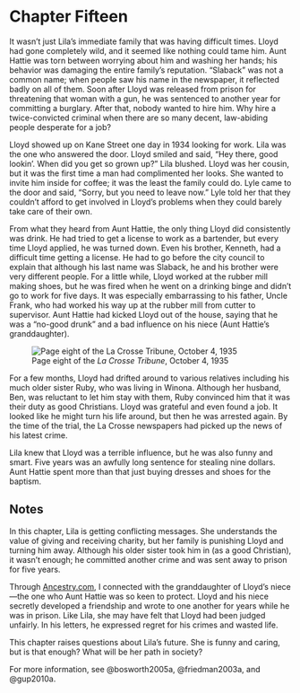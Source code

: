 # Chapter Fifteen
	
It wasn't just Lila's immediate family that was having difficult times. Lloyd had gone completely wild, and it seemed like nothing could tame him. Aunt Hattie was torn between worrying about him and washing her hands; his behavior was damaging the entire family's reputation. "Slaback" was not a common name; when people saw his name in the newspaper, it reflected badly on all of them. Soon after Lloyd was released from prison for threatening that woman with a gun, he was sentenced to another year for committing a burglary. After that, nobody wanted to hire him. Why hire a twice-convicted criminal when there are so many decent, law-abiding people desperate for a job? 

Lloyd showed up on Kane Street one day in 1934 looking for work. Lila was the one who answered the door. Lloyd smiled and said, "Hey there, good lookin'. When did you get so grown up?" Lila blushed. Lloyd was her cousin, but it was the first time a man had complimented her looks. She wanted to invite him inside for coffee; it was the least the family could do. Lyle came to the door and said, "Sorry, but you need to leave now." Lyle told her that they couldn't afford to get involved in Lloyd's problems when they could barely take care of their own.

From what they heard from Aunt Hattie, the only thing Lloyd did consistently was drink. He had tried to get a license to work as a bartender, but every time Lloyd applied, he was turned down. Even his brother, Kenneth, had a difficult time getting a license. He had to go before the city council to explain that although his last name was Slaback, he and his brother were very different people. For a little while, Lloyd worked at the rubber mill making shoes, but he was fired when he went on a drinking binge and didn't go to work for five days. It was especially embarrassing to his father, Uncle Frank, who had worked his way up at the rubber mill from cutter to supervisor. Aunt Hattie had kicked Lloyd out of the house, saying that he was a "no-good drunk" and a bad influence on his niece (Aunt Hattie's granddaughter). 

![Page eight of the *La Crosse Tribune*, October 4, 1935](images/Akou08.jpg){fig-alt="Newspaper clipping about Lloyd Slaback with a single headline: 'La Crosse youth gets term of five years in Minnesota.'"}

For a few months, Lloyd had drifted around to various relatives including his much older sister Ruby, who was living in Winona. Although her husband, Ben, was reluctant to let him stay with them, Ruby convinced him that it was their duty as good Christians. Lloyd was grateful and even found a job. It looked like he might turn his life around, but then he was arrested again. By the time of the trial, the La Crosse newspapers had picked up the news of his latest crime.

Lila knew that Lloyd was a terrible influence, but he was also funny and smart. Five years was an awfully long sentence for stealing nine dollars. Aunt Hattie spent more than that just buying dresses and shoes for the baptism.  

## Notes

In this chapter, Lila is getting conflicting messages. She understands the value of giving and receiving charity, but her family is punishing Lloyd and turning him away. Although his older sister took him in (as a good Christian), it wasn't enough; he committed another crime and was sent away to prison for five years.

Through [Ancestry.com](https://www.ancestry.com/), I connected with the granddaughter of Lloyd's niece---the one who Aunt Hattie was so keen to protect. Lloyd and his niece secretly developed a friendship and wrote to one another for years while he was in prison. Like Lila, she may have felt that Lloyd had been judged unfairly. In his letters, he expressed regret for his crimes and wasted life. 

This chapter raises questions about Lila's future. She is funny and caring, but is that enough? What will be her path in society?

For more information, see @bosworth2005a, @friedman2003a, and @gup2010a. 
